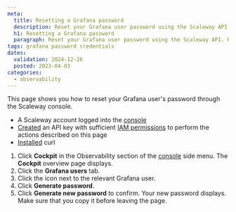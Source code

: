 ```yaml
---
meta:
  title: Resetting a Grafana password
  description: Reset your Grafana user password using the Scaleway API. Retrieve your Grafana user ID and reset the password with a simple curl command.
  h1: Resetting a Grafana password
  paragraph: Reset your Grafana user password using the Scaleway API. Retrieve your Grafana user ID and reset the password with a simple curl command.
tags: grafana password credentials
dates:
  validation: 2024-12-26
  posted: 2023-04-03
categories:
  - observability
---
```


This page shows you how to reset your Grafana user's password through the Scaleway console.

<Macro id="requirements" />

  - A Scaleway account logged into the [console](https://console.scaleway.com)
  - [Created](/iam/how-to/create-api-keys/) an API key with sufficient [IAM permissions](/iam/reference-content/permission-sets/) to perform the actions described on this page
  - [Installed](https://curl.se/download.html) curl


1. Click **Cockpit** in the Observability section of the [console](https://console.scaleway.com/) side menu. The **Cockpit** overview page displays.
2. Click the **Grafana users** tab.
3. Click the <Icon name="more" /> icon next to the relevant Grafana user.
4. Click **Generate password**.
5. Click **Generate new password** to confirm. Your new password displays. Make sure that you copy it before leaving the page.
